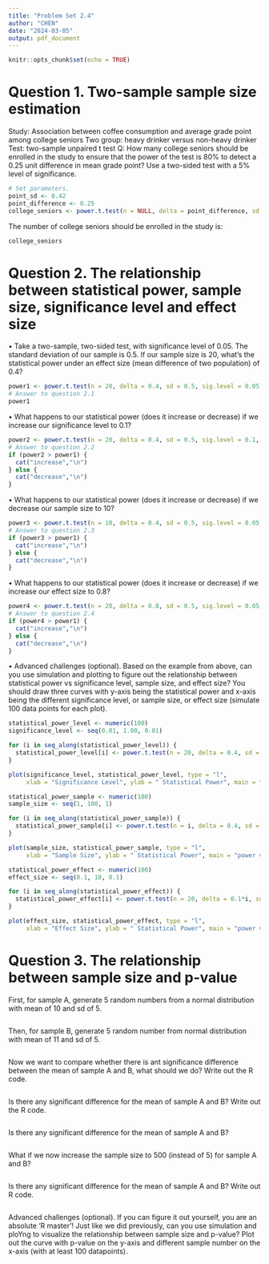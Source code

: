 ---
title: "Problem Set 2.4"
author: "CHEN"
date: "2024-03-05"
output: pdf_document
---

```{r setup, include=FALSE}
knitr::opts_chunk$set(echo = TRUE)
```

# Question 1. Two-sample sample size estimation
Study: Association between coffee consumption and average grade point among college seniors
Two group: heavy drinker versus non-heavy drinker
Test: two-sample unpaired t test
Q: How many college seniors should be enrolled in the study to ensure that the power of the test is 80% to detect a 0.25 unit difference in mean grade point? Use a two-sided test with a 5% level of significance. 
```{r question1}
# Set parameters.
point_sd <- 0.42
point_difference <- 0.25
college_seniors <- power.t.test(n = NULL, delta = point_difference, sd = point_sd, sig.level = 0.05, power = 0.8, type = "two.sample", alternative = "two.sided")$n
```

The number of college seniors should be enrolled in the study is:
```{r answer1, echo = FALSE}
college_seniors
```

# Question 2. The relationship between statistical power, sample size, significance level and effect size
• Take a two-sample, two-sided test, with significance level of 0.05. The standard 
deviation of our sample is 0.5. If our sample size is 20, what’s the statistical power under an effect size (mean difference of two population) of 0.4? 
```{r question2.1}
power1 <- power.t.test(n = 20, delta = 0.4, sd = 0.5, sig.level = 0.05, type = "two.sample", alternative = "two.sided")$power
# Answer to question 2.1
power1
```

• What happens to our statistical power (does it increase or decrease) if we increase our significance level to 0.1?
```{r question2.2}
power2 <- power.t.test(n = 20, delta = 0.4, sd = 0.5, sig.level = 0.1, type = "two.sample", alternative = "two.sided")$power
# Answer to question 2.2
if (power2 > power1) {
  cat("increase","\n")
} else {
  cat("decrease","\n")
}
```

• What happens to our statistical power (does it increase or decrease) if we decrease our sample size to 10? 
```{r question2.3}
power3 <- power.t.test(n = 10, delta = 0.4, sd = 0.5, sig.level = 0.05, type = "two.sample", alternative = "two.sided")$power
# Answer to question 2.3
if (power3 > power1) {
  cat("increase","\n")
} else {
  cat("decrease","\n")
}
```

• What happens to our statistical power (does it increase or decrease) if we increase our effect size to 0.8? 
```{r question2.4}
power4 <- power.t.test(n = 20, delta = 0.8, sd = 0.5, sig.level = 0.05, type = "two.sample", alternative = "two.sided")$power
# Answer to question 2.4
if (power4 > power1) {
  cat("increase","\n")
} else {
  cat("decrease","\n")
}
```

• Advanced challenges (optional). Based on the example from above, can you use simulation and plotting to figure out the relationship between statistical power vs 
significance level, sample size, and effect size? You should draw three curves with y-axis being the statistical power and x-axis being the different significance level, or sample size, or effect size (simulate 100 data points for each plot). 

```{r plot1}
statistical_power_level <- numeric(100)
significance_level <- seq(0.01, 1.00, 0.01)

for (i in seq_along(statistical_power_level)) {
  statistical_power_level[i] <- power.t.test(n = 20, delta = 0.4, sd = 0.5, sig.level = 0.01*i, type = "two.sample", alternative = "two.sided")$power
}

plot(significance_level, statistical_power_level, type = "l", 
     xlab = "Significance Level", ylab = " Statistical Power", main = "power vs sig.level")
```

```{r plot2}
statistical_power_sample <- numeric(100)
sample_size <- seq(1, 100, 1)

for (i in seq_along(statistical_power_sample)) {
  statistical_power_sample[i] <- power.t.test(n = i, delta = 0.4, sd = 0.5, sig.level = 0.05, type = "two.sample", alternative = "two.sided")$power
}

plot(sample_size, statistical_power_sample, type = "l",
     xlab = "Sample Size", ylab = " Statistical Power", main = "power vs n")
```

```{r}
statistical_power_effect <- numeric(100)
effect_size <- seq(0.1, 10, 0.1)

for (i in seq_along(statistical_power_effect)) {
  statistical_power_effect[i] <- power.t.test(n = 20, delta = 0.1*i, sd = 0.5, sig.level = 0.05, type = "two.sample", alternative = "two.sided")$power
}

plot(effect_size, statistical_power_effect, type = "l",
     xlab = "Effect Size", ylab = " Statistical Power", main = "power vs delta")
```

# Question 3. The relationship between sample size and p-value
First, for sample A, generate 5 random numbers from a normal distribution with  mean of 10 and sd of 5.
```{r}

```

Then, for sample B, generate 5 random number from normal distribution with mean of 11 and sd of 5.
```{r}

```

Now we want to compare whether there is ant significance difference between the mean of sample A and B, what should we do? Write out the R code.
```{r}

```

Is there any significant difference for the mean of sample A and B? Write out the R code.
```{r}

```

Is there any significant difference for the mean of sample A and B?
```{r}

```

What if we now increase the sample size to 500 (instead of 5) for sample A and B?
```{r}

```

Is there any significant difference for the mean of sample A and B? Write out R code.
```{r}

```

Advanced challenges (optional). If you can figure it out yourself, you are an absolute ‘R master’! Just like we did previously, can you use simulation and ploYng to visualize the relationship between sample size and p-value? Plot out the curve with p-value on the y-axis and different sample number on the x-axis (with at least 100 datapoints).
```{r}

```












